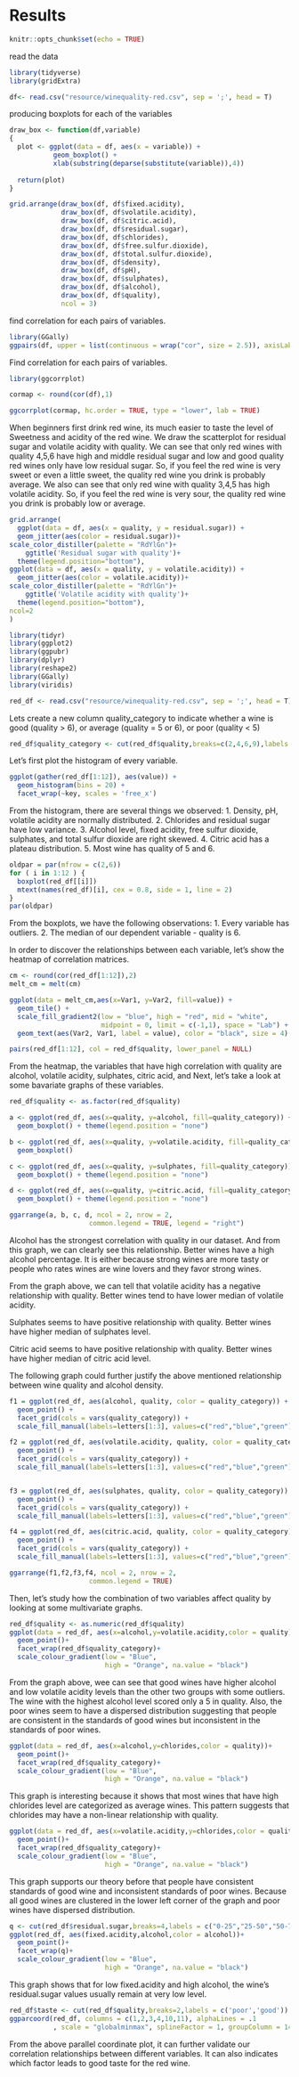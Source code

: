 # Results

```r
knitr::opts_chunk$set(echo = TRUE)
```
read the data
```r
library(tidyverse)
library(gridExtra)

df<- read.csv("resource/winequality-red.csv", sep = ';', head = T)
```

producing boxplots for each of the variables
```r
draw_box <- function(df,variable)
{
  plot <- ggplot(data = df, aes(x = variable)) + 
           geom_boxplot() +
           xlab(substring(deparse(substitute(variable)),4))
            
  return(plot)
}

grid.arrange(draw_box(df, df$fixed.acidity),
             draw_box(df, df$volatile.acidity),
             draw_box(df, df$citric.acid),
             draw_box(df, df$residual.sugar),
             draw_box(df, df$chlorides),
             draw_box(df, df$free.sulfur.dioxide),
             draw_box(df, df$total.sulfur.dioxide),
             draw_box(df, df$density),
             draw_box(df, df$pH),
             draw_box(df, df$sulphates),
             draw_box(df, df$alcohol),
             draw_box(df, df$quality),
             ncol = 3)
```

find correlation for each pairs of variables.
```r
library(GGally)
ggpairs(df, upper = list(continuous = wrap("cor", size = 2.5)), axisLabels="none", progress = FALSE)
```


Find correlation for each pairs of variables.
```r
library(ggcorrplot)

cormap <- round(cor(df),1)

ggcorrplot(cormap, hc.order = TRUE, type = "lower", lab = TRUE)

```

When beginners first drink red wine, its much easier to taste the level of Sweetness and acidity of the red wine. We draw the scatterplot for residual sugar and volatile acidity with quality. We can see that only red wines with quality 4,5,6 have high and middle residual sugar and low and good quality red wines only have low residual sugar. So, if you feel the red wine is very sweet or even a little sweet, the quality red wine you drink is probably average.
We also can see that only red wine with quality 3,4,5 has high volatile acidity. So, if you feel the red wine is very sour, the quality red wine you drink is probably low or average.

```r
grid.arrange(
  ggplot(data = df, aes(x = quality, y = residual.sugar)) +
  geom_jitter(aes(color = residual.sugar))+
scale_color_distiller(palette = "RdYlGn")+
    ggtitle('Residual sugar with quality')+
  theme(legend.position="bottom"),
ggplot(data = df, aes(x = quality, y = volatile.acidity)) +
  geom_jitter(aes(color = volatile.acidity))+
scale_color_distiller(palette = "RdYlGn")+
    ggtitle('Volatile acidity with quality')+
  theme(legend.position="bottom"),
ncol=2
)
```





```r
library(tidyr)
library(ggplot2)
library(ggpubr)
library(dplyr)
library(reshape2)
library(GGally)
library(viridis)

red_df <- read.csv("resource/winequality-red.csv", sep = ';', head = T)
```

Lets create a new column quality_category to indicate whether a wine is good (quality > 6), or average (quality = 5 or 6), or poor (quality < 5)

```r
red_df$quality_category <- cut(red_df$quality,breaks=c(2,4,6,9),labels = c('poor','average','good'))
```


Let's first plot the histogram of every variable.

```r
ggplot(gather(red_df[1:12]), aes(value)) + 
  geom_histogram(bins = 20) + 
  facet_wrap(~key, scales = 'free_x')
```

From the histogram, there are several things we observed:
1. Density, pH, volatile acidity are normally distributed.
2. Chlorides and residual sugar have low variance.
3. Alcohol level, fixed acidity, free sulfur dioxide, sulphates, and total sulfur dioxide are right skewed.
4. Citric acid has a plateau distribution.
5. Most wine has quality of 5 and 6.

```r
oldpar = par(mfrow = c(2,6))
for ( i in 1:12 ) {
  boxplot(red_df[[i]])
  mtext(names(red_df)[i], cex = 0.8, side = 1, line = 2)
}
par(oldpar)
```

From the boxplots, we have the following observations:
1. Every variable has outliers.
2. The median of our dependent variable - quality is 6.


In order to discover the relationships between each variable, let's show the heatmap of correlation matrices.

```r
cm <- round(cor(red_df[1:12]),2)
melt_cm = melt(cm)

ggplot(data = melt_cm,aes(x=Var1, y=Var2, fill=value)) + 
  geom_tile() +
  scale_fill_gradient2(low = "blue", high = "red", mid = "white", 
                       midpoint = 0, limit = c(-1,1), space = "Lab") +
  geom_text(aes(Var2, Var1, label = value), color = "black", size = 4)
```


```r
pairs(red_df[1:12], col = red_df$quality, lower_panel = NULL)
```

From the heatmap, the variables that have high correlation with quality are alcohol, volatile acidity, sulphates,  citric acid, and 
Next, let's take a look at some bavariate graphs of these variables.



```r
red_df$quality <- as.factor(red_df$quality)

a <- ggplot(red_df, aes(x=quality, y=alcohol, fill=quality_category)) + 
  geom_boxplot() + theme(legend.position = "none")

b <- ggplot(red_df, aes(x=quality, y=volatile.acidity, fill=quality_category)) + 
  geom_boxplot() 

c <- ggplot(red_df, aes(x=quality, y=sulphates, fill=quality_category)) + 
  geom_boxplot() + theme(legend.position = "none")

d <- ggplot(red_df, aes(x=quality, y=citric.acid, fill=quality_category)) + 
  geom_boxplot() + theme(legend.position = "none")

ggarrange(a, b, c, d, ncol = 2, nrow = 2,
                    common.legend = TRUE, legend = "right")
```


Alcohol has the strongest correlation with quality in our dataset. And from this graph, we can clearly see this relationship. Better wines have a high alcohol percentage. It is either because strong wines are more tasty or people who rates wines are wine lovers and they favor strong wines.




From the graph above, we can tell that volatile acidity has a negative relationship with quality. Better wines tend to have lower median of volatile acidity.

Sulphates seems to have positive relationship with quality. Better wines have higher median of sulphates level.

Citric acid seems to have positive relationship with quality. Better wines have higher median of citric acid level.

The following graph could further justify the above mentioned relationship between wine quality and alcohol density. 
```r
f1 = ggplot(red_df, aes(alcohol, quality, color = quality_category)) + 
  geom_point() + 
  facet_grid(cols = vars(quality_category)) +
  scale_fill_manual(labels=letters[1:3], values=c("red","blue","green"))

f2 = ggplot(red_df, aes(volatile.acidity, quality, color = quality_category)) + 
  geom_point() + 
  facet_grid(cols = vars(quality_category)) +
  scale_fill_manual(labels=letters[1:3], values=c("red","blue","green"))


f3 = ggplot(red_df, aes(sulphates, quality, color = quality_category)) + 
  geom_point() + 
  facet_grid(cols = vars(quality_category)) +
  scale_fill_manual(labels=letters[1:3], values=c("red","blue","green"))

f4 = ggplot(red_df, aes(citric.acid, quality, color = quality_category)) + 
  geom_point() + 
  facet_grid(cols = vars(quality_category)) +
  scale_fill_manual(labels=letters[1:3], values=c("red","blue","green"))

ggarrange(f1,f2,f3,f4, ncol = 2, nrow = 2,
                    common.legend = TRUE)

```


Then, let's study how the combination of two variables affect quality by looking at some multivariate graphs.

```r
red_df$quality <- as.numeric(red_df$quality)
ggplot(data = red_df, aes(x=alcohol,y=volatile.acidity,color = quality))+
  geom_point()+
  facet_wrap(red_df$quality_category)+
  scale_colour_gradient(low = "Blue",
                        high = "Orange", na.value = "black")

```

From the graph above, wee can see that good wines have higher alcohol and low volatile acidity levels than the other two groups with some outliers. The wine with the highest alcohol level scored only a 5 in quality.
Also, the poor wines seem to have a dispersed distribution suggesting that people are consistent in the standards of good wines but inconsistent in the standards of poor wines.

```r
ggplot(data = red_df, aes(x=alcohol,y=chlorides,color = quality))+
  geom_point()+
  facet_wrap(red_df$quality_category)+
  scale_colour_gradient(low = "Blue",
                        high = "Orange", na.value = "black")
```

This graph is interesting because it shows that most wines that have high chlorides level are categorized as average wines. This pattern suggests that chlorides may have a non-linear relationship with quality.

```r
ggplot(data = red_df, aes(x=volatile.acidity,y=chlorides,color = quality))+
  geom_point()+
  facet_wrap(red_df$quality_category)+
  scale_colour_gradient(low = "Blue",
                        high = "Orange", na.value = "black")
```

This graph supports our theory before that people have consistent standards of good wine and inconsistent standards of poor wines. Because all good wines are clustered in the lower left corner of the graph and poor wines have dispersed distribution.




```r
q <- cut(red_df$residual.sugar,breaks=4,labels = c("0-25","25-50","50-75","75-100"))
ggplot(red_df, aes(fixed.acidity,alcohol,color = alcohol))+
  geom_point()+
  facet_wrap(q)+
  scale_colour_gradient(low = "Blue",
                        high = "Orange", na.value = "black")
```
This graph shows that for low fixed.acidity and high alcohol, the wine's residual.sugar values usually remain at very low level. 



```r
red_df$taste <- cut(red_df$quality,breaks=2,labels = c('poor','good'))
ggparcoord(red_df, columns = c(1,2,3,4,10,11), alphaLines = .1
           , scale = "globalminmax", splineFactor = 1, groupColumn = 14)
```
From the above parallel coordinate plot, it can further validate our correlation relationships between different variables. It can also indicates which factor leads to good taste for the red wine. 








